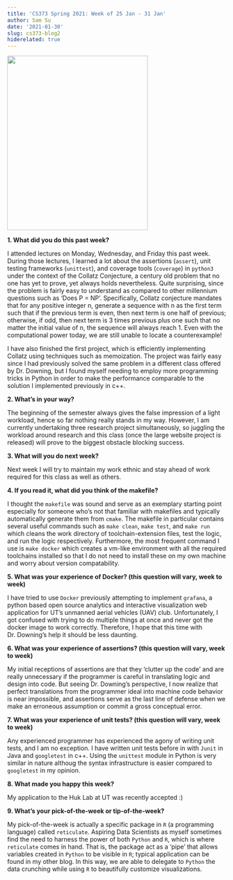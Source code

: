 ```yaml
---
title: 'CS373 Spring 2021: Week of 25 Jan - 31 Jan'
author: Sam Su
date: '2021-01-30'
slug: cs373-blog2
hiderelated: true
---
```


![](Headshot_cropped.jpg){width=80% height=400px}

**1. What did you do this past week?**

I attended lectures on Monday, Wednesday, and Friday this past week. During those lectures, I learned a lot about the assertions (`assert`), unit testing frameworks (`unittest`), and coverage tools (`coverage`) in `python3` under the context of the Collatz Conjecture, a century old problem that no one has yet to prove, yet always holds nevertheless. Quite surprising, since the problem is fairly easy to understand as compared to other millennium questions such as 'Does P = NP'. Specifically, Collatz conjecture mandates that for any positive integer n, generate a sequence with n as the first term such that if the previous term is even, then next term is one half of previous; otherwise, if odd, then next term is 3 times previous plus one such that no matter the initial value of n, the sequence will always reach 1. Even with the computational power today, we are still unable to locate a counterexample! 

I have also finished the first project, which is efficiently implementing Collatz using techniques such as memoization. The project was fairly easy since I had previously solved the same problem in a different class offered by Dr. Downing, but I found myself needing to employ more programming tricks in Python in order to make the performance comparable to the solution I implemented previously in c++.

**2. What's in your way?**

The beginning of the semester always gives the false impression of a light workload, hence so far nothing really stands in my way. However, I am currently undertaking three research project simultaneously, so juggling the workload around research and this class (once the large website project is released) will prove to the biggest obstacle blocking success. 

**3. What will you do next week?**

Next week I will try to maintain my work ethnic and stay ahead of work required for this class as well as others.

**4. If you read it, what did you think of the makefile?**

I thought the `makefile` was sound and serve as an exemplary starting point especially for someone who's not that familiar with makefiles and typically automatically generate them from `cmake`. The makefile in particular contains several useful commands such as `make clean`, `make test`, and `make run` which cleans the work directory of toolchain-extension files, test the logic, and run the logic respectively. Furthermore, the most frequent command I use is `make docker` which creates a vm-like environment with all the required toolchains installed so that I do not need to install these on my own machine and worry about version compatability.

**5. What was your experience of Docker? (this question will vary, week to week)**

I have tried to use `Docker` previously attempting to implement `grafana`, a python based open source analytics and interactive visualization web application for UT's unmanned aerial vehicles (UAV) club. Unfortunately, I got confused with trying to do multiple things at once and never got the docker image to work correctly. Therefore, I hope that this time with Dr. Downing's help it should be less daunting.

**6. What was your experience of assertions? (this question will vary, week to week)**

My initial receptions of assertions are that they 'clutter up the code' and are really unnecessary if the programmer is careful in translating logic and design into code. But seeing Dr. Downing's perspective, I now realize that perfect translations from the programmer ideal into machine code behavior is near impossible, and assertions serve as the last line of defense when we make an erroneous assumption or commit a gross conceptual error.

**7. What was your experience of unit tests? (this question will vary, week to week)**

Any experienced programmer has experienced the agony of writing unit tests, and I am no exception. I have written unit tests before in with `Junit` in Java and `googletest` in c++. Using the `unittest` module in Python is very similar in nature althoug the syntax infrastructure is easier compared to `googletest` in my opinion.

**8. What made you happy this week?**

My application to the Huk Lab at UT was recently accepted :)

**9. What's your pick-of-the-week or tip-of-the-week?**

My pick-of-the-week is actually a specific package in `R` (a programming language) called `reticulate`. Aspiring Data Scientists as myself sometimes find the need to harness the power of both `Python` and `R`, which is where `reticulate` comes in hand. That is, the package act as a 'pipe' that allows variables created in `Python` to be visible in `R`; typical application can be found in my other blog. In this way, we are able to delegate to `Python` the data crunching while using `R` to beautifully customize visualizations.

